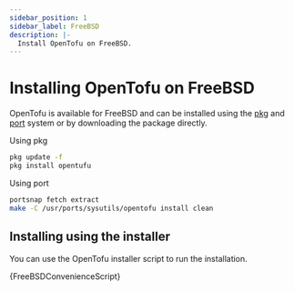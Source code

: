 ```yaml
---
sidebar_position: 1
sidebar_label: FreeBSD
description: |-
  Install OpenTofu on FreeBSD.
---
```



# Installing OpenTofu on FreeBSD

OpenTofu is available for FreeBSD and can be installed using the [pkg](https://pkgs.org/download/opentofu) and [port](https://cgit.freebsd.org/ports/commit/?id=f49b835b51fd5d92138706c32523c6f361740eac) system or by downloading the package directly.

Using pkg

```bash
pkg update -f
pkg install opentufu
```

Using port

```bash
portsnap fetch extract
make -C /usr/ports/sysutils/opentofu install clean
```

## Installing using the installer

You can use the OpenTofu installer script to run the installation.

<CodeBlock language="bash">{FreeBSDConvenienceScript}</CodeBlock>
